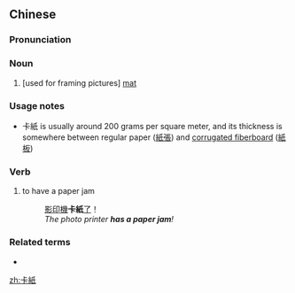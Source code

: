 {{also|卡纸}}
==Chinese==
{{zh-forms|s=卡纸}}

===Pronunciation===
{{zh-pron
|m=kǎzhǐ
|c=kaat1 zi2,kaa1 zi2
|cat=n
}}

===Noun===
{{zh-noun}}

# [used for framing pictures] [[w:mat (picture framing)|mat]]

===Usage notes===
* 卡紙 is usually around 200 grams per square meter, and its thickness is somewhere between regular paper ([[紙張]]) and [[w:corrugated fiberboard|corrugated fiberboard]] ([[紙板]])

===Verb===
{{zh-verb}}

# to have a paper jam
#: [[影印機]]'''卡紙'''[[了]]！
#: ''The photo printer '''has a paper jam'''!''

===Related terms===
* {{l|zh|紙板}}

[[zh:卡紙]]